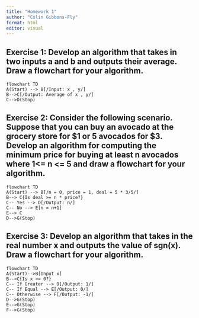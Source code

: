 ```yaml
---
title: "Homework 1"
author: "Colin Gibbons-Fly"
format: html
editor: visual
---
```


## Exercise 1: Develop an algorithm that takes in two inputs a and b and outputs their average. Draw a flowchart for your algorithm.

```mermaid
flowchart TD
A(Start) --> B[/Input: x , y/]
B-->C[/Output: Average of x , y/]
C-->D(Stop)
```

## Exercise 2: Consider the following scenario. Suppose that you can buy an avocado at the grocery store for \$1 or 5 avocados for \$3. Develop an algorithm for computing the minimum price for buying at least n avocados where 1\<= n \<= 5 and draw a flowchart for your algorithm.

```mermaid
flowchart TD
A(Start) --> B[/n = 0, price = 1, deal = 5 * 3/5/]
B--> C{Is deal >= n * price?}
C-- Yes --> D[/Output: n/]
C-- No --> E[n = n+1]
E--> C
D-->G(Stop)
```

## Exercise 3: Develop an algorithm that takes in the real number x and outputs the value of sgn(x). Draw a flowchart for your algorithm.

```mermaid
flowchart TD
A(Start)-->B[Input x]
B-->C{Is x >= 0?}
C-- If Greater --> D[/Output: 1/]
C-- If Equal --> E[/Output: 0/]
C-- Otherwise --> F[/Output: -1/]
D-->G(Stop)
E-->G(Stop)
F-->G(Stop)
```
